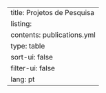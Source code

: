 ---
title: Projetos de Pesquisa
listing: 
  contents: publications.yml
  type: table
  sort-ui: false
  filter-ui: false
lang: pt
---